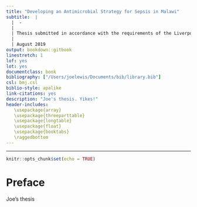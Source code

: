 ```yaml
--- 
title: "Developing an Antimicrobial Strategy for Sepsis in Malawi"
subtitle:  | 
  |  -
  |  
  | Thesis submitted in accordance with the requirements of the Liverpool School of Tropical Medicine for the degree of Doctor in Philosophy by Joseph Michael Lewis
  | 
  | August 2019
output: bookdown::gitbook
linestretch: 1
lof: yes
lot: yes
documentclass: book
bibliography: ["/Users/joelewis/Documents/bib/library.bib"]
csl: bmj.csl
biblio-style: apalike
link-citations: yes
description: "Joe's thesis. Yikes!"
header-includes:
   \usepackage{array}
   \usepackage{threeparttable}
   \usepackage{longtable}
   \usepackage{float}
   \usepackage{booktabs}
   \raggedbottom
---
```

---
```r
knitr::opts_chunk$set(echo = TRUE)
```

# Preface {-}

Joe's thesis 
